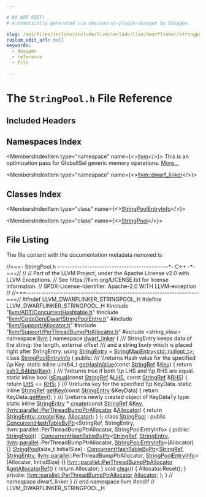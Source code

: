 ```yaml
---

# DO NOT EDIT!
# Automatically generated via docusaurus-plugin-doxygen by Doxygen.

slug: /api/files/include/include/llvm/include/llvm/dwarflinker/stringpool-h
custom_edit_url: null
keywords:
  - doxygen
  - reference
  - file

---
```





# The `StringPool.h` File Reference

<DoxygenPage pluginConfig={pluginConfig}>



## Included Headers

<IncludesList>
<IncludesListItem
  filePath="llvm/ADT/ConcurrentHashtable.h"
  permalink="/docs/api/files/include/include/llvm/include/llvm/adt/concurrenthashtable-h"
  isLocal="true" />
<IncludesListItem
  filePath="llvm/CodeGen/DwarfStringPoolEntry.h"
  permalink="/docs/api/files/include/include/llvm/include/llvm/codegen/dwarfstringpoolentry-h"
  isLocal="true" />
<IncludesListItem
  filePath="llvm/Support/Allocator.h"
  permalink="/docs/api/files/include/include/llvm/include/llvm/support/allocator-h"
  isLocal="true" />
<IncludesListItem
  filePath="llvm/Support/PerThreadBumpPtrAllocator.h"
  permalink="/docs/api/files/include/include/llvm/include/llvm/support/perthreadbumpptrallocator-h"
  isLocal="true" />
<IncludesListItem
  filePath="string_view"
  permalink=""
  isLocal="false" />
</IncludesList>

## Namespaces Index

<MembersIndex>

<MembersIndexItem
  type="namespace"
  name={<><a href="/docs/api/namespaces/llvm">llvm</a></>}>
This is an optimization pass for GlobalISel generic memory operations. <a href="/docs/api/namespaces/llvm/#details">More...</a>
</MembersIndexItem>

<MembersIndexItem
  type="namespace"
  name={<><a href="/docs/api/namespaces/llvm/dwarf-linker">llvm::dwarf_linker</a></>}>
</MembersIndexItem>

</MembersIndex>

## Classes Index

<MembersIndex>

<MembersIndexItem
  type="class"
  name={<><a href="/docs/api/classes/llvm/dwarf-linker/stringpoolentryinfo">StringPoolEntryInfo</a></>}>
</MembersIndexItem>

<MembersIndexItem
  type="class"
  name={<><a href="/docs/api/classes/llvm/dwarf-linker/stringpool">StringPool</a></>}>
</MembersIndexItem>

</MembersIndex>


## File Listing

The file content with the documentation metadata removed is:

<ProgramListing>

<Link id="l00001" /><CodeLine lineNumber="1"><span class="doxyHighlightComment">//===- StringPool.h ---------------------------------------------&#42;- C++ -&#42;-===//</span></CodeLine>
<Link id="l00002" /><CodeLine lineNumber="2"><span class="doxyHighlightComment">//</span></CodeLine>
<Link id="l00003" /><CodeLine lineNumber="3"><span class="doxyHighlightComment">// Part of the LLVM Project, under the Apache License v2.0 with LLVM Exceptions.</span></CodeLine>
<Link id="l00004" /><CodeLine lineNumber="4"><span class="doxyHighlightComment">// See https://llvm.org/LICENSE.txt for license information.</span></CodeLine>
<Link id="l00005" /><CodeLine lineNumber="5"><span class="doxyHighlightComment">// SPDX-License-Identifier: Apache-2.0 WITH LLVM-exception</span></CodeLine>
<Link id="l00006" /><CodeLine lineNumber="6"><span class="doxyHighlightComment">//</span></CodeLine>
<Link id="l00007" /><CodeLine lineNumber="7"><span class="doxyHighlightComment">//===----------------------------------------------------------------------===//</span></CodeLine>
<Link id="l00008" /><CodeLine lineNumber="8"></CodeLine>
<Link id="l00009" /><CodeLine lineNumber="9"><span class="doxyHighlightPreprocessor">#ifndef LLVM&#95;DWARFLINKER&#95;STRINGPOOL&#95;H</span></CodeLine>
<Link id="l00010" /><CodeLine lineNumber="10"><span class="doxyHighlightPreprocessor">#define LLVM&#95;DWARFLINKER&#95;STRINGPOOL&#95;H</span></CodeLine>
<Link id="l00011" /><CodeLine lineNumber="11"></CodeLine>
<Link id="l00012" /><CodeLine lineNumber="12"><span class="doxyHighlightPreprocessor">#include &quot;<a href="/docs/api/files/include/include/llvm/include/llvm/adt/concurrenthashtable-h">llvm/ADT/ConcurrentHashtable.h</a>&quot;</span></CodeLine>
<Link id="l00013" /><CodeLine lineNumber="13"><span class="doxyHighlightPreprocessor">#include &quot;<a href="/docs/api/files/include/include/llvm/include/llvm/codegen/dwarfstringpoolentry-h">llvm/CodeGen/DwarfStringPoolEntry.h</a>&quot;</span></CodeLine>
<Link id="l00014" /><CodeLine lineNumber="14"><span class="doxyHighlightPreprocessor">#include &quot;<a href="/docs/api/files/include/include/llvm/include/llvm/support/allocator-h">llvm/Support/Allocator.h</a>&quot;</span></CodeLine>
<Link id="l00015" /><CodeLine lineNumber="15"><span class="doxyHighlightPreprocessor">#include &quot;<a href="/docs/api/files/include/include/llvm/include/llvm/support/perthreadbumpptrallocator-h">llvm/Support/PerThreadBumpPtrAllocator.h</a>&quot;</span></CodeLine>
<Link id="l00016" /><CodeLine lineNumber="16"><span class="doxyHighlightPreprocessor">#include &lt;string&#95;view&gt;</span></CodeLine>
<Link id="l00017" /><CodeLine lineNumber="17"></CodeLine>
<Link id="l00018" /><CodeLine lineNumber="18"><span class="doxyHighlightKeyword">namespace </span><span class="doxyHighlight"><a href="/docs/api/namespaces/llvm">llvm</a> &#123;</span></CodeLine>
<Link id="l00019" /><CodeLine lineNumber="19"><span class="doxyHighlightKeyword">namespace </span><span class="doxyHighlight"><a href="/docs/api/namespaces/llvm/dwarf-linker">dwarf&#95;linker</a> &#123;</span></CodeLine>
<Link id="l00020" /><CodeLine lineNumber="20"></CodeLine>
<Link id="l00021" /><CodeLine lineNumber="21"><span class="doxyHighlightComment">/// StringEntry keeps data of the string: the length, external offset</span></CodeLine>
<Link id="l00022" /><CodeLine lineNumber="22"><span class="doxyHighlightComment">/// and a string body which is placed right after StringEntry.</span></CodeLine>
<Link id="l00023" /><CodeLine lineNumber="23" lineLink="/docs/api/namespaces/llvm/dwarf-linker/#a0b0094f2370abd91cc57b6d5476a599b"><span class="doxyHighlightKeyword">using </span><span class="doxyHighlight"><a href="/docs/api/namespaces/llvm/dwarf-linker/#a0b0094f2370abd91cc57b6d5476a599b">StringEntry</a> = <a href="/docs/api/classes/llvm/stringmapentry">StringMapEntry&lt;std::nullopt&#95;t&gt;</a>;</span></CodeLine>
<Link id="l00024" /><CodeLine lineNumber="24"></CodeLine>
<Link id="l00025" /><CodeLine lineNumber="25" lineLink="/docs/api/classes/llvm/dwarf-linker/stringpoolentryinfo"><span class="doxyHighlightKeyword">class </span><span class="doxyHighlight"><a href="/docs/api/classes/llvm/dwarf-linker/stringpoolentryinfo">StringPoolEntryInfo</a> &#123;</span></CodeLine>
<Link id="l00026" /><CodeLine lineNumber="26"><span class="doxyHighlightKeyword">public</span><span class="doxyHighlight">:</span></CodeLine>
<Link id="l00027" /><CodeLine lineNumber="27"><span class="doxyHighlightComment">  /// \\returns Hash value for the specified \\p Key.</span></CodeLine>
<Link id="l00028" /><CodeLine lineNumber="28" lineLink="/docs/api/classes/llvm/dwarf-linker/stringpoolentryinfo/#a7f8cb9c430b4277a50790015e49750fa"><span class="doxyHighlight">  </span><span class="doxyHighlightKeyword">static</span><span class="doxyHighlight"> </span><span class="doxyHighlightKeyword">inline</span><span class="doxyHighlight"> uint64&#95;t <a href="/docs/api/classes/llvm/dwarf-linker/stringpoolentryinfo/#a7f8cb9c430b4277a50790015e49750fa">getHashValue</a>(</span><span class="doxyHighlightKeyword">const</span><span class="doxyHighlight"> <a href="/docs/api/classes/llvm/stringref">StringRef</a> &amp;<a href="/docs/api/namespaces/llvm/#a98c6256d0644613c6b5b3e2ef06ef5ce">Key</a>) &#123;</span></CodeLine>
<Link id="l00029" /><CodeLine lineNumber="29"><span class="doxyHighlight">    </span><span class="doxyHighlightKeywordFlow">return</span><span class="doxyHighlight"> <a href="/docs/api/namespaces/llvm/#a23db35042db15bf83edbd2250ea0ee90">xxh3&#95;64bits</a>(<a href="/docs/api/namespaces/llvm/#a98c6256d0644613c6b5b3e2ef06ef5ce">Key</a>);</span></CodeLine>
<Link id="l00030" /><CodeLine lineNumber="30"><span class="doxyHighlight">  &#125;</span></CodeLine>
<Link id="l00031" /><CodeLine lineNumber="31"></CodeLine>
<Link id="l00032" /><CodeLine lineNumber="32"><span class="doxyHighlightComment">  /// \\returns true if both \\p LHS and \\p RHS are equal.</span></CodeLine>
<Link id="l00033" /><CodeLine lineNumber="33" lineLink="/docs/api/classes/llvm/dwarf-linker/stringpoolentryinfo/#a90dcdec6d521009d8f3bb5078a888b07"><span class="doxyHighlight">  </span><span class="doxyHighlightKeyword">static</span><span class="doxyHighlight"> </span><span class="doxyHighlightKeyword">inline</span><span class="doxyHighlight"> </span><span class="doxyHighlightKeywordType">bool</span><span class="doxyHighlight"> <a href="/docs/api/classes/llvm/dwarf-linker/stringpoolentryinfo/#a90dcdec6d521009d8f3bb5078a888b07">isEqual</a>(</span><span class="doxyHighlightKeyword">const</span><span class="doxyHighlight"> <a href="/docs/api/classes/llvm/stringref">StringRef</a> &amp;<a href="/docs/api/files/lib/lib/target/lib/target/x86/x86partialreduction-cpp/#a9e1483f7215664a2315c53c3558d9a8d">LHS</a>, </span><span class="doxyHighlightKeyword">const</span><span class="doxyHighlight"> <a href="/docs/api/classes/llvm/stringref">StringRef</a> &amp;<a href="/docs/api/files/lib/lib/target/lib/target/x86/x86partialreduction-cpp/#a87b8bfbbe9d8f7146d7f20a5fb42efd0">RHS</a>) &#123;</span></CodeLine>
<Link id="l00034" /><CodeLine lineNumber="34"><span class="doxyHighlight">    </span><span class="doxyHighlightKeywordFlow">return</span><span class="doxyHighlight"> <a href="/docs/api/files/lib/lib/target/lib/target/x86/x86partialreduction-cpp/#a9e1483f7215664a2315c53c3558d9a8d">LHS</a> == <a href="/docs/api/files/lib/lib/target/lib/target/x86/x86partialreduction-cpp/#a87b8bfbbe9d8f7146d7f20a5fb42efd0">RHS</a>;</span></CodeLine>
<Link id="l00035" /><CodeLine lineNumber="35"><span class="doxyHighlight">  &#125;</span></CodeLine>
<Link id="l00036" /><CodeLine lineNumber="36"></CodeLine>
<Link id="l00037" /><CodeLine lineNumber="37"><span class="doxyHighlightComment">  /// \\returns key for the specified \\p KeyData.</span></CodeLine>
<Link id="l00038" /><CodeLine lineNumber="38" lineLink="/docs/api/classes/llvm/dwarf-linker/stringpoolentryinfo/#aec68c8b63c615e717f7fa0a71dda0dd4"><span class="doxyHighlight">  </span><span class="doxyHighlightKeyword">static</span><span class="doxyHighlight"> </span><span class="doxyHighlightKeyword">inline</span><span class="doxyHighlight"> <a href="/docs/api/classes/llvm/stringref">StringRef</a> <a href="/docs/api/classes/llvm/dwarf-linker/stringpoolentryinfo/#aec68c8b63c615e717f7fa0a71dda0dd4">getKey</a>(</span><span class="doxyHighlightKeyword">const</span><span class="doxyHighlight"> <a href="/docs/api/namespaces/llvm/dwarf-linker/#a0b0094f2370abd91cc57b6d5476a599b">StringEntry</a> &amp;KeyData) &#123;</span></CodeLine>
<Link id="l00039" /><CodeLine lineNumber="39"><span class="doxyHighlight">    </span><span class="doxyHighlightKeywordFlow">return</span><span class="doxyHighlight"> KeyData.<a href="/docs/api/classes/llvm/stringmapentry/#a6201b76e51e8eecfbb57c77fba8367b8">getKey</a>();</span></CodeLine>
<Link id="l00040" /><CodeLine lineNumber="40"><span class="doxyHighlight">  &#125;</span></CodeLine>
<Link id="l00041" /><CodeLine lineNumber="41"></CodeLine>
<Link id="l00042" /><CodeLine lineNumber="42"><span class="doxyHighlightComment">  /// \\returns newly created object of KeyDataTy type.</span></CodeLine>
<Link id="l00043" /><CodeLine lineNumber="43"><span class="doxyHighlight">  </span><span class="doxyHighlightKeyword">static</span><span class="doxyHighlight"> </span><span class="doxyHighlightKeyword">inline</span><span class="doxyHighlight"> <a href="/docs/api/namespaces/llvm/dwarf-linker/#a0b0094f2370abd91cc57b6d5476a599b">StringEntry</a> &#42;</span></CodeLine>
<Link id="l00044" /><CodeLine lineNumber="44" lineLink="/docs/api/classes/llvm/dwarf-linker/stringpoolentryinfo/#a8874c3ab601219c01d4343c006aed07c"><span class="doxyHighlight">  <a href="/docs/api/classes/llvm/dwarf-linker/stringpoolentryinfo/#a8874c3ab601219c01d4343c006aed07c">create</a>(</span><span class="doxyHighlightKeyword">const</span><span class="doxyHighlight"> <a href="/docs/api/classes/llvm/stringref">StringRef</a> &amp;<a href="/docs/api/namespaces/llvm/#a98c6256d0644613c6b5b3e2ef06ef5ce">Key</a>,</span></CodeLine>
<Link id="l00045" /><CodeLine lineNumber="45"><span class="doxyHighlight">         <a href="/docs/api/namespaces/llvm/parallel/#a4e82d98d22361038741bca9bd34bca85">llvm::parallel::PerThreadBumpPtrAllocator</a> &amp;<a href="/docs/api/files/lib/lib/codegen/regallocbasic-cpp/#ad5d00e1d77644d95847b9bf8da12b759">Allocator</a>) &#123;</span></CodeLine>
<Link id="l00046" /><CodeLine lineNumber="46"><span class="doxyHighlight">    </span><span class="doxyHighlightKeywordFlow">return</span><span class="doxyHighlight"> <a href="/docs/api/classes/llvm/stringmapentry/#a09f6c55119f75e7997dab2bbd8d2f065">StringEntry::create</a>(<a href="/docs/api/namespaces/llvm/#a98c6256d0644613c6b5b3e2ef06ef5ce">Key</a>, <a href="/docs/api/files/lib/lib/codegen/regallocbasic-cpp/#ad5d00e1d77644d95847b9bf8da12b759">Allocator</a>);</span></CodeLine>
<Link id="l00047" /><CodeLine lineNumber="47"><span class="doxyHighlight">  &#125;</span></CodeLine>
<Link id="l00048" /><CodeLine lineNumber="48"><span class="doxyHighlight">&#125;;</span></CodeLine>
<Link id="l00049" /><CodeLine lineNumber="49"></CodeLine>
<Link id="l00050" /><CodeLine lineNumber="50" lineLink="/docs/api/classes/llvm/dwarf-linker/stringpool"><span class="doxyHighlightKeyword">class </span><span class="doxyHighlight"><a href="/docs/api/classes/llvm/dwarf-linker/stringpool/#a19421d3a6139c8e707023b8db8f8bd72">StringPool</a></span></CodeLine>
<Link id="l00051" /><CodeLine lineNumber="51"><span class="doxyHighlight">    : </span><span class="doxyHighlightKeyword">public</span><span class="doxyHighlight"> <a href="/docs/api/classes/llvm/concurrenthashtablebyptr/#aedb1b2d838f24c81b5c649395e24ef08">ConcurrentHashTableByPtr</a>&lt;StringRef, StringEntry,</span></CodeLine>
<Link id="l00052" /><CodeLine lineNumber="52"><span class="doxyHighlight">                                      llvm::parallel::PerThreadBumpPtrAllocator,</span></CodeLine>
<Link id="l00053" /><CodeLine lineNumber="53"><span class="doxyHighlight">                                      StringPoolEntryInfo&gt; &#123;</span></CodeLine>
<Link id="l00054" /><CodeLine lineNumber="54"><span class="doxyHighlightKeyword">public</span><span class="doxyHighlight">:</span></CodeLine>
<Link id="l00055" /><CodeLine lineNumber="55" lineLink="/docs/api/classes/llvm/dwarf-linker/stringpool/#a19421d3a6139c8e707023b8db8f8bd72"><span class="doxyHighlight">  <a href="/docs/api/classes/llvm/dwarf-linker/stringpool/#a19421d3a6139c8e707023b8db8f8bd72">StringPool</a>()</span></CodeLine>
<Link id="l00056" /><CodeLine lineNumber="56"><span class="doxyHighlight">      : <a href="/docs/api/classes/llvm/concurrenthashtablebyptr/#aedb1b2d838f24c81b5c649395e24ef08">ConcurrentHashTableByPtr</a>&lt;<a href="/docs/api/classes/llvm/stringref">StringRef</a>, <a href="/docs/api/namespaces/llvm/dwarf-linker/#a0b0094f2370abd91cc57b6d5476a599b">StringEntry</a>,</span></CodeLine>
<Link id="l00057" /><CodeLine lineNumber="57"><span class="doxyHighlight">                                 <a href="/docs/api/namespaces/llvm">llvm</a>::<a href="/docs/api/namespaces/llvm/dwarf-linker/parallel">parallel</a>::PerThreadBumpPtrAllocator,</span></CodeLine>
<Link id="l00058" /><CodeLine lineNumber="58"><span class="doxyHighlight">                                 <a href="/docs/api/classes/llvm/dwarf-linker/stringpoolentryinfo">StringPoolEntryInfo</a>&gt;(Allocator) &#123;&#125;</span></CodeLine>
<Link id="l00059" /><CodeLine lineNumber="59"></CodeLine>
<Link id="l00060" /><CodeLine lineNumber="60" lineLink="/docs/api/classes/llvm/dwarf-linker/stringpool/#aabb6022a6d0c1d75207c1d62637438b8"><span class="doxyHighlight">  <a href="/docs/api/classes/llvm/dwarf-linker/stringpool/#aabb6022a6d0c1d75207c1d62637438b8">StringPool</a>(</span><span class="doxyHighlightKeywordType">size&#95;t</span><span class="doxyHighlight"> InitialSize)</span></CodeLine>
<Link id="l00061" /><CodeLine lineNumber="61"><span class="doxyHighlight">      : <a href="/docs/api/classes/llvm/concurrenthashtablebyptr/#aedb1b2d838f24c81b5c649395e24ef08">ConcurrentHashTableByPtr</a>&lt;<a href="/docs/api/classes/llvm/stringref">StringRef</a>, <a href="/docs/api/namespaces/llvm/dwarf-linker/#a0b0094f2370abd91cc57b6d5476a599b">StringEntry</a>,</span></CodeLine>
<Link id="l00062" /><CodeLine lineNumber="62"><span class="doxyHighlight">                                 <a href="/docs/api/namespaces/llvm">llvm</a>::<a href="/docs/api/namespaces/llvm/dwarf-linker/parallel">parallel</a>::PerThreadBumpPtrAllocator,</span></CodeLine>
<Link id="l00063" /><CodeLine lineNumber="63"><span class="doxyHighlight">                                 <a href="/docs/api/classes/llvm/dwarf-linker/stringpoolentryinfo">StringPoolEntryInfo</a>&gt;(Allocator, InitialSize) &#123;&#125;</span></CodeLine>
<Link id="l00064" /><CodeLine lineNumber="64"></CodeLine>
<Link id="l00065" /><CodeLine lineNumber="65" lineLink="/docs/api/classes/llvm/dwarf-linker/stringpool/#a12e1f5ae4684a4607c9d33c506ded1fa"><span class="doxyHighlight">  <a href="/docs/api/namespaces/llvm/parallel/#a4e82d98d22361038741bca9bd34bca85">llvm::parallel::PerThreadBumpPtrAllocator</a> &amp;<a href="/docs/api/classes/llvm/dwarf-linker/stringpool/#a12e1f5ae4684a4607c9d33c506ded1fa">getAllocatorRef</a>() &#123;</span></CodeLine>
<Link id="l00066" /><CodeLine lineNumber="66"><span class="doxyHighlight">    </span><span class="doxyHighlightKeywordFlow">return</span><span class="doxyHighlight"> Allocator;</span></CodeLine>
<Link id="l00067" /><CodeLine lineNumber="67"><span class="doxyHighlight">  &#125;</span></CodeLine>
<Link id="l00068" /><CodeLine lineNumber="68"></CodeLine>
<Link id="l00069" /><CodeLine lineNumber="69" lineLink="/docs/api/classes/llvm/dwarf-linker/stringpool/#ac2b6bc14fe16b46e2e1b38d7bb3049b9"><span class="doxyHighlight">  </span><span class="doxyHighlightKeywordType">void</span><span class="doxyHighlight"> <a href="/docs/api/classes/llvm/dwarf-linker/stringpool/#ac2b6bc14fe16b46e2e1b38d7bb3049b9">clear</a>() &#123; Allocator.Reset(); &#125;</span></CodeLine>
<Link id="l00070" /><CodeLine lineNumber="70"></CodeLine>
<Link id="l00071" /><CodeLine lineNumber="71"><span class="doxyHighlightKeyword">private</span><span class="doxyHighlight">:</span></CodeLine>
<Link id="l00072" /><CodeLine lineNumber="72"><span class="doxyHighlight">  <a href="/docs/api/namespaces/llvm/parallel/#a4e82d98d22361038741bca9bd34bca85">llvm::parallel::PerThreadBumpPtrAllocator</a> <a href="/docs/api/files/lib/lib/codegen/regallocbasic-cpp/#ad5d00e1d77644d95847b9bf8da12b759">Allocator</a>;</span></CodeLine>
<Link id="l00073" /><CodeLine lineNumber="73"><span class="doxyHighlight">&#125;;</span></CodeLine>
<Link id="l00074" /><CodeLine lineNumber="74"></CodeLine>
<Link id="l00075" /><CodeLine lineNumber="75"><span class="doxyHighlight">&#125; </span><span class="doxyHighlightComment">// namespace dwarf&#95;linker</span></CodeLine>
<Link id="l00076" /><CodeLine lineNumber="76"><span class="doxyHighlight">&#125; </span><span class="doxyHighlightComment">// end namespace llvm</span></CodeLine>
<Link id="l00077" /><CodeLine lineNumber="77"></CodeLine>
<Link id="l00078" /><CodeLine lineNumber="78"><span class="doxyHighlightPreprocessor">#endif </span><span class="doxyHighlightComment">// LLVM&#95;DWARFLINKER&#95;STRINGPOOL&#95;H</span></CodeLine>

</ProgramListing>


</DoxygenPage>
